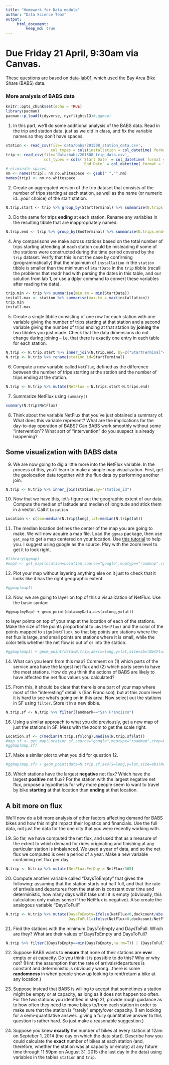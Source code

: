 ```yaml
---
title: "Homework for Data module"
author: "Data Science Team"
output: 
     html_document:
         keep_md: true
---
```


# Due Friday 21 April, 9:30am via Canvas.

These questions are based on [data-lab01](data-lab01.html), which used the Bay Area Bike Share (BABS) data.

### More analysis of BABS data

```r
knitr::opts_chunk$set(echo = TRUE)
library(pacman)
pacman::p_load(tidyverse, nycflights13)#,ggmap)
```


1. In this part, we'll do some additional analysis of the BABS data. Read in the trip and station data, just as we did in class, and fix the variable names so they don't have spaces.

```r
station <- read_csv(file='data/babs/201508_station_data.csv',
                    col_types = cols(installation = col_datetime( format = "%m/%d/%Y")))
trip <- read_csv(file='data/babs/201508_trip_data.csv', 
                 col_types = cols(`Start Date` = col_datetime( format = "%m/%d/%Y %H:%S"),
                                  `End Date` = col_datetime( format = "%m/%d/%Y %H:%S")))
# eliminate spaces
nm <- names(trip); nm.no.whitespace <- gsub(" ","",nm)
names(trip) <- nm.no.whitespace
```

2. Create an aggregated version of the trip dataset that consists of the number of trips starting at each station, as well as the name (or numeric id...your choice) of the start station.

```r
N.trip.start <- trip %>% group_by(StartTerminal) %>% summarise(N.trips.start=n())
```

3. Do the same for trips **ending** at each station. Rename any variables in the resulting tibble that are inappropriately named.

```r
N.trip.end <- trip %>% group_by(EndTerminal) %>% summarise(N.trips.end=n()) 
```

4. Any comparisons we make across stations based on the total number of trips starting at/ending at each station could be misleading if some of the stations were constructed during the time period covered by the `trip` dataset. Verify that this is not the case by confirming (programmatically) that the maximum of `installation` in the `station` tibble is smaller than the minimum of `StartDate` in the `trip` tibble (recall the problems that readr had with parsing the dates in this table, and our solution from lab 1, or use a dplyr command to convert these variables after reading the data).

```r
trip.min <- trip %>% summarise(min.tm = min(StartDate))
install.max <- station %>% summarise(max.tm = max(installation))
trip.min
install.max
```

5. Create a single tibble consisting of one row for each station with one variable giving the number of trips starting at that station and a second variable giving the number of trips ending at that station by **joining** the two tibbles you just made. Check that the data dimensions do not change during joining -- i.e. that there is exactly one entry in each table for each station.

```r
N.trip <- N.trip.start %>% inner_join(N.trip.end, by=c("StartTerminal"="EndTerminal"))
N.trip <- N.trip %>% rename(station_id=StartTerminal)
```

6. Compute a new variable called `NetFlux`, defined as the difference between the number of trips starting at the station and the number of trips ending at the station.

```r
N.trip <- N.trip %>% mutate(NetFlux = N.trips.start-N.trips.end)
```

7. Summarize NetFlux using `summary()`

```r
summary(N.trip$NetFlux)
```

8. Think about the variable NetFlux that you've just obtained a summary of. What does this variable represent? What are the implications for the day-to-day operation of BABS? Can BABS work smoothly without some "intervention"? What sort of "intervention" do you suspect is already happening?

## Some visualization with BABS data

9. We are now going to dig a little more into the NetFlux variable. In the process of this, you'll learn to make a simple map visualization. First, get the geolocation data together with the flux data by performing another join.

```r
N.trip <- N.trip %>% inner_join(station,by="station_id")
```

10. Now that we have this, let's figure out the geographic extent of our data. Compute the median of latitude and median of longitude and stick them in a vector. Call it `Location`

```r
Location <- c(lon=median(N.trip$long),lat=median(N.trip$lat))
```

11. The median location defines the center of the map you are going to make. We will now acquire a map file. Load the `ggmap` package, then use `get_map` to get a map centered on your location. Use [this tutorial](https://www.nceas.ucsb.edu/~frazier/RSpatialGuides/ggmap/ggmapCheatsheet.pdf) to help you. I suggest using google as the source. Play with the zoom level to get it to look right.

```r
#library(ggmap)
#map1 <- get_map(location=Location,source="google",maptype="roadmap",crop=F,zoom=10)
```

12. Plot your map without layering anything else on it just to check that it looks like it has the right geographic extent.

```r
#ggmap(map1)
```

13. Now, we are going to layer on top of this a visualization of NetFlux. Use the basic syntax:
```
#ggmap(myMap) + geom_point(data=myData,aes(x=long,y=lat))
```
to layer points on top of your map at the location of each of the stations. Make the size of the points proportional to `abs(NetFlux)` and the color of the points mapped to `sign(NetFlux)`, so that big points are stations where the net flux is large, and small points are stations where it is small, while the color tells whether the net flow is out of or into the station.

```r
#ggmap(map1) + geom_point(data=N.trip,aes(x=long,y=lat,size=abs(NetFlux),col=factor(sign(NetFlux))),alpha=.6)
```

14. What can you learn from this map? Comment on (1) which parts of the service area have the largest net flux and (2) which parts seem to have the most stations. How do you think the actions of BABS are likely to have affected the net flux values you calculated?

15. From this, it should be clear that there is one part of your map where most of the "interesting" detail is (San Francisco), but at this zoom level it is hard to see what's going on in this area. Now select out the stations in SF using `filter`. Store it in a new tibble.

```r
N.trip.sf <- N.trip %>% filter(landmark=="San Francisco")
```

16. Using a similar approach to what you did previously, get a new map of just the stations in SF. Mess with the zoom to get the scale right.

```r
Location.sf <- c(median(N.trip.sf$long),median(N.trip.sf$lat))
#map.sf <- get_map(Location.sf,source="google",maptype="roadmap",crop=F,zoom=14)
#ggmap(map.sf)
```

17. Make a similar plot to what you did for question 12.

```r
#ggmap(map.sf) + geom_point(data=N.trip.sf,aes(x=long,y=lat,size=abs(NetFlux),col=factor(sign(NetFlux))),alpha=.6)
```

18. Which stations have the largest **negative** net flux? Which have the largest **positive** net flux? For the station with the largest negative net flux, propose a hypothesis for why more people seem to want to travel by bike **starting** at that location than **ending** at that location.

## A bit more on flux

We'll now do a bit more analysis of other factors affecting demand for BABS bikes and how this might impact their logistics and financials. Use the full data, not just the data for the one city that you were recently working with.

19. So far, we have computed the net flux, and used that as a measure of the extent to which demand for rides originating and finishing at any particular station is imbalanced. We used a year of data, and so the net flux we computed is over a period of a year. Make a new variable containing net flux per day.

```r
N.trip <- N.trip %>% mutate(NetFlux.PerDay = NetFlux/365)
```

20. Compute another variable called "DaysToEmpty" that gives the following: assuming that the station starts out half full, and that the rate of arrivals and departures from the station is constant over time and deterministic, how many days will it take until it is empty (obviously, this calculation only makes sense if the NetFlux is negative). Also create the analogous variable "DaysToFull".

```r
N.trip <- N.trip %>% mutate(DaysToEmpty=ifelse(NetFlux<0,dockcount/abs(NetFlux.PerDay),NA),
                            DaysToFull=ifelse(NetFlux>0,dockcount/NetFlux.PerDay,NA))
```

21. Find the stations with the minimum DaysToEmpty and DaysToFull. Which are they? What are their values of DaysToEmpty and DaysToFull?

```r
N.trip %>% filter((DaysToEmpty==min(DaysToEmpty,na.rm=T)) | (DaysToFull==min(DaysToFull,na.rm=T))) %>% select(name,DaysToEmpty,DaysToFull)
```

22. Suppose BABS wants to **ensure** that none of their stations are **ever** empty or at capacity. Do you think it is possible to do this? Why or why not? (Hint: the assumption that the rate of arrivals/departures is constant and deterministic is obviously wrong...there is some **randomness** in when people show up looking to rent/return a bike at any location.)

23. Suppose instead that BABS is willing to accept that sometimes a station might be empty or at capacity, as long as it does not happen too often. For the two stations you identified in step 21, provide rough guidance as to how often they need to move bikes to/from each station in order to make sure that the station is "rarely" empty/over capacity. (I am looking for a semi-quantitative answer...giving a fully quantitative answer to this question is rather hard. So just make a reasonable suggestion.)

24. Suppose you knew **exactly** the number of bikes at every station at 12am on Septeber 1, 2014 (the day on which the data start). Describe how you could calculate the **exact** number of bikes at each station (and, therefore, whether the station was at capacity or empty) at any future time through 11:59pm on August 31, 2015 (the last day in the data) using variables in the tables `station` and `trip`.


<!-- Now, create a version of the trip dataset that contains the latitude and longitude of each `StartStation` and `EndStation` using a series of **two** inner joins. Do the first join to get the information on the **start** station. -->

<!-- ```{r} -->
<!-- trip <- trip %>% inner_join(station, by=c("StartStation"="name")) -->
<!-- ``` -->

<!-- Rename the new variables that resulted from the join appropriately so that we know that these variables correspond to the **start** station. Make sure your new variable names don't have any spaces. -->

<!-- ```{r} -->
<!-- nm <- names(trip); nm[12:17] <- paste("Start",nm[12:17],sep="") -->
<!-- names(trip) <- nm -->
<!-- ``` -->

<!-- Now repeat this process for the **end** station. -->

<!-- ### Homework -->

<!-- Don't forget that the nice thing about a pipeline is that you can -->
<!-- execute the steps incrementally, seeing what happens in each step! -->
<!-- Also, we provide verbal hints for you. -->

<!-- 1. What percent of the trip in 2015 were by subscribers? Your result -->
<!-- will be three columns: `SubscriberType`, `trips`, `proportion`. -->

<!-- #### Partial solution -->

<!-- ```{r} -->
<!-- ## Create a pipeline starting with tripData -->
<!-- ## Use the piping %>% operator to -->
<!-- ## Do grouping -->
<!-- ## summarize count using "trips = n()" -->
<!-- ## create a new variable called proportion -->
<!-- ## to get the result -->
<!-- ``` -->

<!-- 2. Construct a table of the average number of rides per day for each -->
<!--    city. (We assume a ride took place in the city where it started.) -->

<!-- _Hint:_ This requires one to combine data that is in two data sets: -->
<!-- `tripData` and `stationData`. To do that, `dplyr` provides a -->
<!-- `left_join` function. Below, we provide the first few lines you can -->
<!-- use verbatim. -->

<!-- #### Partial solution -->

<!-- ```{r} -->
<!-- ## Create a pipeline starting with tripData vebatim below -->
<!-- ## tripData %>% -->
<!-- ##    left_join(stationData, by = c("StartTerminal" = "station_id")) %>% -->
<!-- ##    select(StartTime, City = landmark) %>% -->
<!-- ## Create a Date variable from StartTime -->
<!-- ## Do grouping by City and Date -->
<!-- ## summarize count using n() -->
<!-- ## summarize using mean -->
<!-- ``` -->

<!-- 3. Construct the same table in 2, grouped by weekend and not weekend. -->

<!-- _Hint:_ Reuse what we have done above to detect weekend and not -->
<!-- weekend. -->

<!-- #### Partial solution -->

<!-- ```{r} -->
<!-- ## Create a pipeline starting with tripData vebatim below -->
<!-- ## tripData %>% -->
<!-- ##    left_join(stationData, by = c("StartTerminal" = "station_id")) %>% -->
<!-- ## Create Date, DayOfWeek, Weekend variable -->
<!-- ## Select(City = landmark, Weekend, Date) %>% -->
<!-- ## Do grouping by City, Weekend, and Date -->
<!-- ## summarize count using n() -->
<!-- ## summarize using mean -->
<!-- ``` -->

<!-- 4. Plot the number of trips for each day for the city of San -->
<!--    Francisco. Use a smooth (`ggplot2::geom_smooth`) to show the trend. -->

<!-- #### Partial solution -->

<!-- ```{r} -->
<!-- ## Start as follows -->
<!-- ## library(ggplot2) -->
<!-- ## tripData %>% -->
<!-- ##    left_join(stationData, by = c("StartTerminal" = "station_id")) %>% -->
<!-- ## Create a Date variable -->
<!-- ## select(City = landmark, Date) %>% -->
<!-- ## filter on City being "San Francisco" -->
<!-- ## Do grouping by Date -->
<!-- ## Summarize count using "trips = n()" -->
<!-- ## Pipe the above into -->
<!-- ## geom_point(mapping = aes(x = Date, y = trips)) + -->
<!-- ## geom_smooth(mapping = aes(x = Date, y = trips)) -->
<!-- ``` -->

<!-- 4a. Extra credit: Do you think the ridership might be affected by -->
<!--    weather in SFO? Use the mean daily temperature for your -->
<!--    calculations. What other factors might affect ridership? -->

<!--    The data for weather is in the file `201508_weather_data.csv`. Here -->
<!--    you will need the canonical mapping of city to zip codes. This -->
<!--    happens to be in the `README.txt` file distributed with the -->
<!--    Bikeshare data. It is easy to put that in a `tibble` for use. -->

<!-- ```{r} -->
<!-- library(tibble) -->
<!-- cityZip <- tibble(City = c("San Francisco", "Redwood City", "Palo Alto", "Mountain View", "San Jose"), -->
<!--                   Zip = c(94107L, 94063L, 94301L, 94041L, 95113L)) -->
<!-- cityZip -->
<!-- ``` -->

<!-- Feel free to make use of `cityZip`. (The `L` suffix forces R to -->
<!-- recognize the values as integers as opposed to general numbers.) -->

<!-- #### Partial solution -->

<!-- ```{r} -->
<!-- library(readr) -->
<!-- weatherData <- read_csv("./data/babs/201508_weather_data.csv", -->
<!--                         col_names = c("date", "maxTemp", "meanTemp", "minTemp", -->
<!--                                       "maxDewPt", "meanDewPt", "minDewPt", -->
<!--                                       "maxHum", "meanHum", "minMinHum", -->
<!--                                       "maxPress", "meanPress", "minPress", -->
<!--                                       "maxVis", "meanVis", "minVis", -->
<!--                                       "maxWind", "meanWind", "maxGust", -->
<!--                                       "precip", "cloud", "events", -->
<!--                                       "windDir", "zip"), -->
<!--                         skip = 1, -->
<!--                         col_types = cols( -->
<!--                             date = col_date( format = "%m/%d/%Y") -->
<!--                         )) -->
<!-- ``` -->

<!-- Focusing on SFO, let us plot the `meanTemp` for each day. -->

<!-- ```{r} -->
<!-- ## Start with -->
<!-- ##weatherData %>% -->
<!-- ##    left_join(cityZip, by = c("zip" = "Zip")) %>% -->
<!-- ##    select(City, date, meanTemp) %>% -->
<!-- ``` -->
